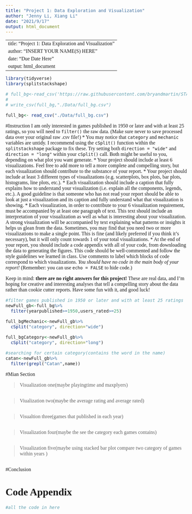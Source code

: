 ```yaml
---
title: "Project 1: Data Exploration and Visualization"
author: "Jenny Li, Xiang Li"
date: "2021/9/17"
output: html_document
---
```


---
title: "Project 1: Data Exploration and Visualization"
author: "INSERT YOUR NAME(S) HERE"
date: "Due Date Here"
output: html_document
---

<!--- Begin styling code. --->
<style type="text/css">
/* Whole document: */
body{
  font-family: "Palatino Linotype", "Book Antiqua", Palatino, serif;
  font-size: 12pt;
}
h1.title {
  font-size: 38px;
  text-align: center;
}
h4.author {
  font-size: 18px;
  text-align: center;
}
h4.date {
  font-size: 18px;
  text-align: center;
}
</style>
<!--- End styling code. --->
```r
library(tidyverse)
library(splitstackshape)
```


```r
# full_bg<-read_csv('https://raw.githubusercontent.com/bryandmartin/STAT155/master/docs/Projects/project1_bgdataviz/board_game_raw.csv')
#  
# write_csv(full_bg,"./Data/full_bg.csv")

full_bg<- read_csv("./Data/full_bg.csv")
```
#Instruction
I am only interested in games published in 1950 or later and with at least 25 ratings, so you will need to `filter()` the raw data. (Make sure never to save processed data over your original raw .csv file!)
* You may notice that `category` and `mechanic` variables are untidy. I recommend using the `cSplit()` function within the `splitstackshape` package to fix these. Try setting both `direction = "wide"` and `direction = "long"` within your `cSplit()` call. Both might be useful to you, depending on what plot you want generate.
* Your project should include at least 6 visualizations. Feel free to add more to tell a more complete and compelling story, but each visualization should contribute to the substance of your report.
* Your project should include at least 3 different types of visualizations (e.g. scatterplots, box plots, bar plots, histograms, line plots, etc.).
* Each visualization should include a caption that fully explains how to understand your visualization (i.e. explain all the components, legends, etc.). A good guideline is that someone who has not read your report should be able to look at just a visualization and its caption and fully understand what that visualization is showing.
* Each visualization, in order to contribute to your 6 visualization requirement, must be accompanied by at least one paragraph of text. This text should include an interpretation of your visualization as well as what is interesting about your visualization. A strong visualization will be accompanied by text explaining what patterns or insights it helps us glean from the data. Sometimes, you may find that you need two or more visualizations to make a single point. This is fine (and likely preferred if you think it's necessary), but it will only count towards 1 of your total visualizations.
* At the end of your report, you should include a code appendix with all of your code, from downloading the data to generating the figures. This code should be well-commented and follow the style guidelines we learned in class. Use comments to label which blocks of code correspond to which visualizations. *You should have no code in the main body of your report!* (Remember: you can use `echo = FALSE` to hide code.)

Keep in mind: **there are no right answers for this project!**
These are real data, and I'm hoping for creative and interesting analyses that tell a compelling story about the data rather than cookie cutter reports. Have some fun with it, and good luck!
```r
#filter games published in 1950 or later and with at least 25 ratings
newFull_gb<-full_bg%>%
  filter(yearpublished>=1950,users_rated>=25)

full_bgMechanic<-newFull_gb%>%
  cSplit("category", direction="wide")

full_bgCategory<-newFull_gb%>%
  cSplit("category", direction="long")

#searching for certain category(contains the word in the name)
catan<-newFull_gb%>%
  filter(grepl("Catan",name))
```


#Mian Section

>Visualization one(maybe playingtime and maxplyers)
```r

```

>Viualization two(maybe the average rating and average rated)
```r

```

>Visualtion three(games that published in each year)
```r

```

>Visualization four(maybe the see the category each games contains)
```r

```

>Visualization five(maybe using stacked bar plot compare two category of games within years )
```r

```

#Conclusion

# Code Appendix
```r
#all the code in here
```

